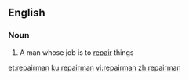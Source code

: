 ==English==

===Noun===
{{en-noun|repairmen}}

# A man whose job is to [[repair]] things

[[et:repairman]]
[[ku:repairman]]
[[vi:repairman]]
[[zh:repairman]]